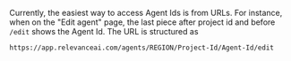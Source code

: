 Currently, the easiest way to access Agent Ids is from URLs.
For instance, when on the "Edit agent" page, the last piece after project id and before `/edit` shows the Agent Id.
The URL is structured as

`https://app.relevanceai.com/agents/REGION/Project-Id/Agent-Id/edit`
